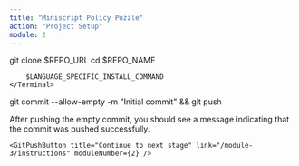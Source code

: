 ```yaml
---
title: "Miniscript Policy Puzzle"
action: "Project Setup"
module: 2
---
```


<ContentBox title="Project Setup" description="To begin, you need to clone the starter code needed for this challenge. Clone the repository to your local machine.">

<Step step='1' title='Clone the Repository'>
  <Terminal>git clone $REPO_URL</Terminal>
</Step>

<Step step="2" title="Install Dependencies">
    <Terminal>
        cd $REPO_NAME

        $LANGUAGE_SPECIFIC_INSTALL_COMMAND
    </Terminal>

</Step>

<Step step="3" title="Push an empty commit">
    <Terminal>
        git commit --allow-empty -m "Initial commit" && git push
    </Terminal>

</Step>

<Text>After pushing the empty commit, you should see a message indicating that the commit was pushed successfully.</Text>

</ContentBox>

<GitPushContainer>
    <GitPushText content="Listening for push events..." moduleNumber={2} />

    <GitPushButton title="Continue to next stage" link="/module-3/instructions" moduleNumber={2} />

</GitPushContainer>
